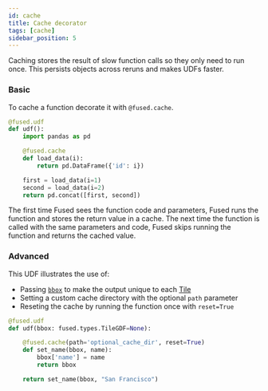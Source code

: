 ```yaml
---
id: cache
title: Cache decorator
tags: [cache]
sidebar_position: 5
---
```


Caching stores the result of slow function calls so they only need to run once. This persists objects across reruns and makes UDFs faster.

### Basic

To cache a function decorate it with `@fused.cache`.

```python showLineNumbers
@fused.udf
def udf():
    import pandas as pd

    @fused.cache
    def load_data(i):
        return pd.DataFrame({'id': i})

    first = load_data(i=1)
    second = load_data(i=2)
    return pd.concat([first, second])
```

The first time Fused sees the function code and parameters, Fused runs the function and stores the return value in a cache. The next time the function is called with the same parameters and code, Fused skips running the function and returns the cached value.
### Advanced


This UDF illustrates the use of:
- Passing [`bbox`](/core-concepts/filetile/#the-bbox-object) to make the output unique to each [Tile](/core-concepts/filetile/#tile)
- Setting a custom cache directory with the optional `path` parameter
- Reseting the cache by running the function once with `reset=True`

```python showLineNumbers
@fused.udf
def udf(bbox: fused.types.TileGDF=None):

    @fused.cache(path='optional_cache_dir', reset=True)
    def set_name(bbox, name):
        bbox['name'] = name
        return bbox

    return set_name(bbox, "San Francisco")
```
